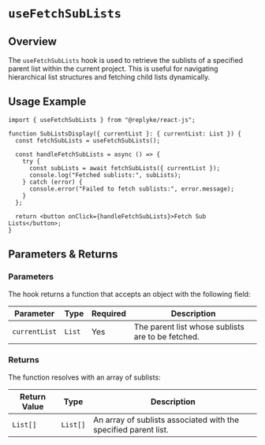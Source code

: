 # `useFetchSubLists`

## Overview

The `useFetchSubLists` hook is used to retrieve the sublists of a specified parent list within the current project. This is useful for navigating hierarchical list structures and fetching child lists dynamically.


## Usage Example

```tsx
import { useFetchSubLists } from "@replyke/react-js";

function SubListsDisplay({ currentList }: { currentList: List }) {
  const fetchSubLists = useFetchSubLists();

  const handleFetchSubLists = async () => {
    try {
      const subLists = await fetchSubLists({ currentList });
      console.log("Fetched sublists:", subLists);
    } catch (error) {
      console.error("Failed to fetch sublists:", error.message);
    }
  };

  return <button onClick={handleFetchSubLists}>Fetch Sub Lists</button>;
}
```

## Parameters & Returns

### Parameters

The hook returns a function that accepts an object with the following field:

| Parameter      | Type   | Required | Description                           |
|----------------|--------|----------|---------------------------------------|
| `currentList`  | `List` | Yes      | The parent list whose sublists are to be fetched. |

### Returns

The function resolves with an array of sublists:

| Return Value  | Type     | Description                                |
|---------------|----------|--------------------------------------------|
| `List[]`      | `List[]` | An array of sublists associated with the specified parent list. |
